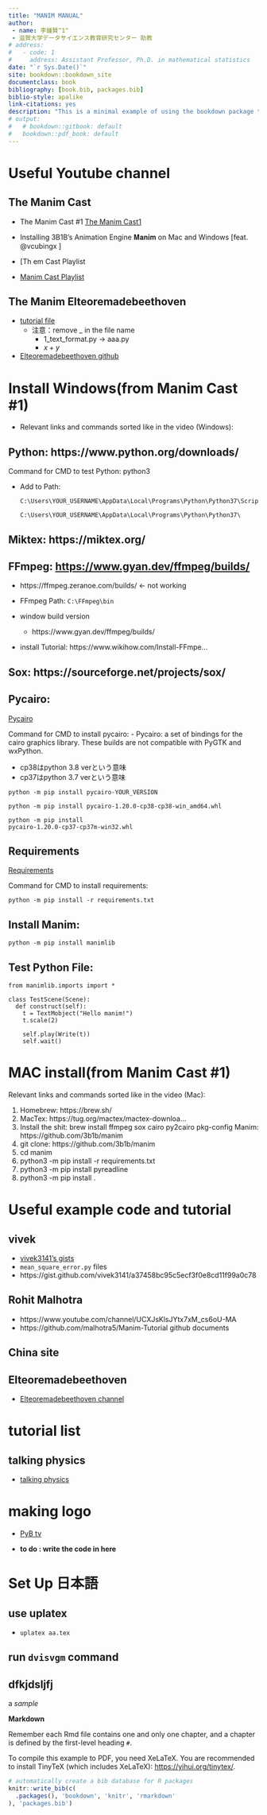 ```yaml
--- 
title: "MANIM MANUAL"
author: 
 - name: 李鍾賛^1^
 - 滋賀大学データサイエンス教育研究センター 助教
# address:
#   - code: 1
#     address: Assistant Professor, Ph.D. in mathematical statistics
date: "`r Sys.Date()`"
site: bookdown::bookdown_site
documentclass: book
bibliography: [book.bib, packages.bib]
biblio-style: apalike
link-citations: yes
description: "This is a minimal example of using the bookdown package to write a book. The output format for this example is bookdown::gitbook."
# output:
#   # bookdown::gitbook: default
#   bookdown::pdf_book: default
---
```



# Useful Youtube channel

##  The Manim Cast

- The Manim Cast #1  [The Manim Cast1](https://youtu.be/Jfgtl-AW5Oc)
- Installing 3B1B's Animation Engine 𝐌𝐚𝐧𝐢𝐦 on Mac and Windows [feat. @vcubingx ]

- [Th
em Cast Playlist
- [Manim Cast Playlist](https://www.youtube.com/watch?v=Jfgtl-AW5Oc&list=PLN2B6ZNu6xmeRb0GPGW7dN05u2OXD_6h6)

## The Manim Elteoremadebeethoven

- [tutorial file](https://drive.google.com/file/d/10LYJVJsvkcl5a7q_S-ZlSxI7hEBepw3P/view)
  - 注意：remove _ in the file name 
      - 1_text_format.py $\rightarrow$ aaa.py
      - $x+y$
- [Elteoremadebeethoven github](https://github.com/Elteoremadebeethoven/AnimationsWithManim)


#  Install Windows(from Manim Cast #1)
  
- Relevant links and commands sorted like in the video (Windows): 


## Python: https://www.python.org/downloads/

Command for CMD to test Python: python3

- Add to Path: 
  ```
  C:\Users\YOUR_USERNAME\AppData\Local\Programs\Python\Python37\Scripts\
  ```
  ```
  C:\Users\YOUR_USERNAME\AppData\Local\Programs\Python\Python37\
  ```
  

## Miktex: https://miktex.org/

## FFmpeg: <https://www.gyan.dev/ffmpeg/builds/>

- https://ffmpeg.zeranoe.com/builds/ <- not working

- FFmpeg Path: `C:\FFmpeg\bin`

- window build version 
  - https://www.gyan.dev/ffmpeg/builds/

- install Tutorial: https://www.wikihow.com/Install-FFmpe...




## Sox: https://sourceforge.net/projects/sox/

## Pycairo: 

[Pycairo](https://www.youtube.com/redirect?redir_token=QUFFLUhqbUJZLTMzZlM3YnBHNzVvdTJqWG00ZHlsZUo5UXxBQ3Jtc0trOE5zZUFxek5pcFhTeVJvWW5iUjFDb1RPQnhHeENzb3FXckhvLVI4VGc0NFYwOGZaS1RaME10aUMyMTIzaDhDdksyQWY5NmIyTlJlcDBzZkxZbk03Z0s1Z0N3VG9nazgwbHN1bTdFVi1LVnEzSDlxRQ%3D%3D&v=Jfgtl-AW5Oc&q=https%3A%2F%2Fwww.lfd.uci.edu%2F%7Egohlke%2Fpythonlibs%2F&event=video_description
)


Command for CMD to install pycairo:
- Pycairo: a set of bindings for the cairo graphics library.
These builds are not compatible with PyGTK and wxPython.

- cp38はpython 3.8 verという意味
- cp37はpython 3.7 verという意味
```
python -m pip install pycairo-YOUR_VERSION

python -m pip install pycairo‑1.20.0‑cp38‑cp38‑win_amd64.whl

python -m pip install 
pycairo‑1.20.0‑cp37‑cp37m‑win32.whl
```


## Requirements

[Requirements](https://www.youtube.com/redirect?redir_token=QUFFLUhqbEVlUU1Vb2FBbnZCUHJoblQzSy1jM3pYeUNZQXxBQ3Jtc0trYVkydVpEVXNMYkMzWkxsQ01JZXBzc09BSHNyN09YN0tsd21aYVB1a2xJdnh0dXA1UmVMVzF0VjZxUmpXd1FSamRxSHRRX2dqdlRVWHBxR2NLeHNxMWdvVE5INlBOOGpIbVBKUUgzNnYtU2FFVm9SNA%3D%3D&v=Jfgtl-AW5Oc&q=https%3A%2F%2Fgithub.com%2F3b1b%2Fmanim%2Fblob%2Fmaster%2Frequirements.txt&event=video_description)


Command for CMD to install requirements:

  ```
  python -m pip install -r requirements.txt
  ```
  
## Install Manim: 
  
  ```
  python -m pip install manimlib
  ```

## Test Python File:

```
from manimlib.imports import *

class TestScene(Scene):
  def construct(self):
    t = TextMobject("Hello manim!")
    t.scale(2)

    self.play(Write(t))
    self.wait()
```


# MAC install(from Manim Cast #1)

Relevant links and commands sorted like in the video (Mac): 


1. Homebrew: https://brew.sh/
2. MacTex: https://tug.org/mactex/mactex-downloa...
3. Install the shit: brew install ffmpeg sox cairo py2cairo pkg-config
    Manim: https://github.com/3b1b/manim
4. git clone: https://github.com/3b1b/manim
5. cd manim
6. python3 -m pip install -r requirements.txt
7. python3 -m pip install pyreadline
8. python3 -m pip install .


# Useful example code and tutorial

## vivek

  - [vivek3141’s gists](https://gist.github.com/vivek3141)
  - `mean_square_error.py` files
  - https://gist.github.com/vivek3141/a37458bc95c5ecf3f0e8cd11f99a0c78

## Rohit Malhotra

  - https://www.youtube.com/channel/UCXJsKlsJYtx7xM_cs6oU-MA
  - https://github.com/malhotra5/Manim-Tutorial github documents


## China site


##  Elteoremadebeethoven

- [Elteoremadebeethoven channel](https://www.youtube.com/channel/UCxiWCEdx7aY88bSEUgLOC6A)

# tutorial list



## talking physics


  - [talking physics](https://talkingphysics.wordpress.com/2019/01/08/getting-started-animating-with-manim-and-python-3-7/)


# making logo

- [PyB tv](https://youtu.be/ZgDTPRXPaM8)

- **to do : write the code in here**


# Set Up 日本語

## use uplatex
- ```uplatex aa.tex```

## run  `dvisvgm`  command


## dfkjdsljfj



a _sample_ 

 **Markdown**
 
 Remember each Rmd file contains one and only one chapter, and a chapter is defined by the first-level heading `#`.

To compile this example to PDF, you need XeLaTeX. You are recommended to install TinyTeX (which includes XeLaTeX): <https://yihui.org/tinytex/>.

```r
# automatically create a bib database for R packages
knitr::write_bib(c(
  .packages(), 'bookdown', 'knitr', 'rmarkdown'
), 'packages.bib')
```
